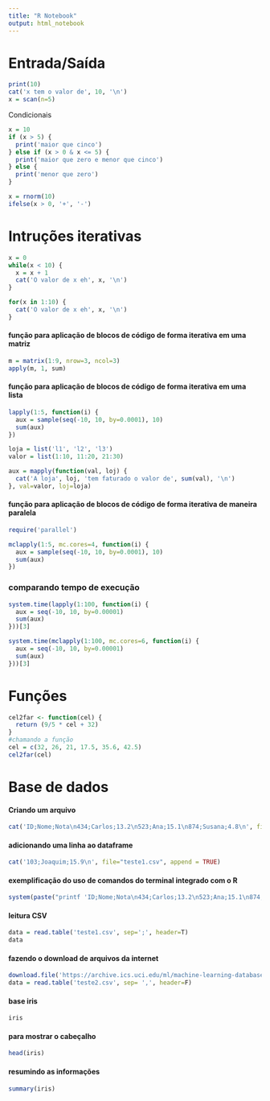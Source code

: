 ```yaml
---
title: "R Notebook"
output: html_notebook
---
```

# Entrada/Saída
```r
print(10)
cat('x tem o valor de', 10, '\n')
x = scan(n=5)
```
Condicionais
```r
x = 10
if (x > 5) {
  print('maior que cinco')
} else if (x > 0 & x <= 5) {
  print('maior que zero e menor que cinco')
} else {
  print('menor que zero')
}
```

```r
x = rnorm(10)
ifelse(x > 0, '+', '-')
```
# Intruções iterativas
```r
x = 0
while(x < 10) {
  x = x + 1
  cat('O valor de x eh', x, '\n')
}
```

```r
for(x in 1:10) {
  cat('O valor de x eh', x, '\n')
}
```
#### função para aplicação de blocos de código de forma iterativa em uma matriz
```r
m = matrix(1:9, nrow=3, ncol=3)
apply(m, 1, sum)
```
#### função para aplicação de blocos de código de forma iterativa em uma lista
```r
lapply(1:5, function(i) {
  aux = sample(seq(-10, 10, by=0.0001), 10)
  sum(aux)
})
```
```r
loja = list('l1', 'l2', 'l3')
valor = list(1:10, 11:20, 21:30)

aux = mapply(function(val, loj) {
  cat('A loja', loj, 'tem faturado o valor de', sum(val), '\n')
}, val=valor, loj=loja)
```
#### função para aplicação de blocos de código de forma iterativa de maneira paralela
```r
require('parallel')

mclapply(1:5, mc.cores=4, function(i) {
  aux = sample(seq(-10, 10, by=0.0001), 10)
  sum(aux)
})
```
### comparando tempo de execução
```r
system.time(lapply(1:100, function(i) {
  aux = seq(-10, 10, by=0.00001)
  sum(aux)
}))[3]
```
```r
system.time(mclapply(1:100, mc.cores=6, function(i) {
  aux = seq(-10, 10, by=0.00001)
  sum(aux)
}))[3]
```
# Funções 
```r
cel2far <- function(cel) {
  return (9/5 * cel + 32)
}
#chamando a função
cel = c(32, 26, 21, 17.5, 35.6, 42.5)
cel2far(cel)
```
# Base de dados
#### Criando um arquivo
```r
cat('ID;Nome;Nota\n434;Carlos;13.2\n523;Ana;15.1\n874;Susana;4.8\n', file="teste1.csv")
```
#### adicionando uma linha ao dataframe
```r
cat('103;Joaquim;15.9\n', file="teste1.csv", append = TRUE)
```
#### exemplificação do uso de comandos do terminal integrado com o R
```r
system(paste("printf 'ID;Nome;Nota\n434;Carlos;13.2\n523;Ana;15.1\n874;Susana;4.8\n103;Joaquim;15.9\n' > teste1.csv"))
```
#### leitura CSV
```r
data = read.table('teste1.csv', sep=';', header=T)
data
```
#### fazendo o download de arquivos da internet 
```r
download.file('https://archive.ics.uci.edu/ml/machine-learning-databases/iris/iris.data', 'teste2.csv')
data = read.table('teste2.csv', sep= ',', header=F)
```
#### base iris
```r
iris
```
#### para mostrar o cabeçalho
```r
head(iris)
```
#### resumindo as informações
```r
summary(iris)
```












